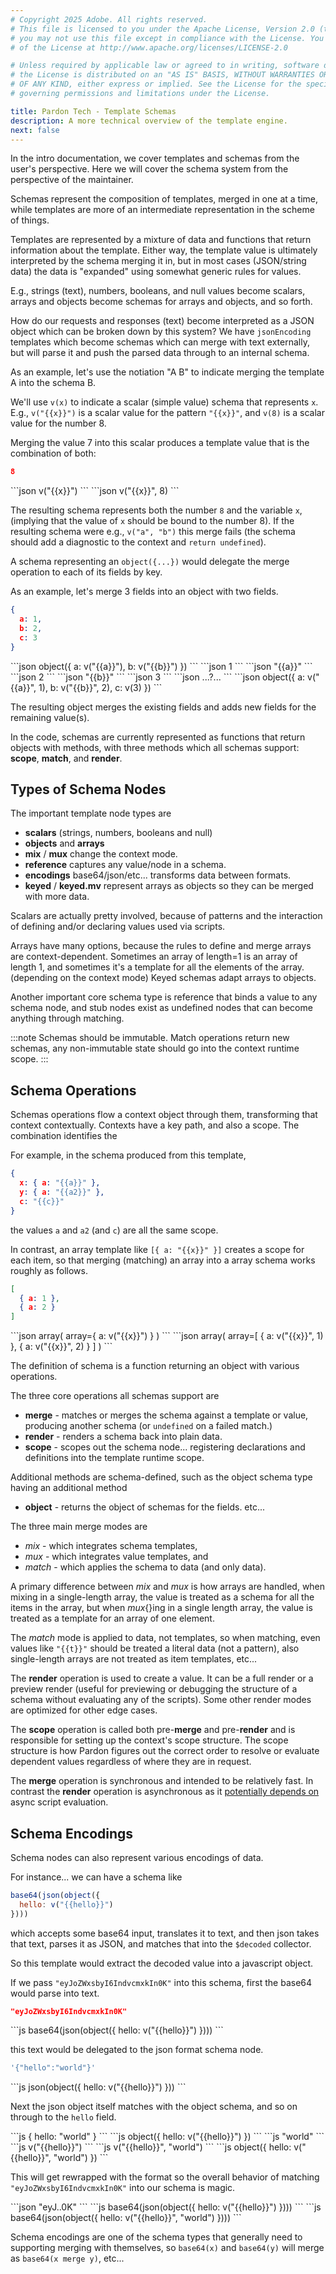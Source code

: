 ```yaml
---
# Copyright 2025 Adobe. All rights reserved.
# This file is licensed to you under the Apache License, Version 2.0 (the "License");
# you may not use this file except in compliance with the License. You may obtain a copy
# of the License at http://www.apache.org/licenses/LICENSE-2.0

# Unless required by applicable law or agreed to in writing, software distributed under
# the License is distributed on an "AS IS" BASIS, WITHOUT WARRANTIES OR REPRESENTATIONS
# OF ANY KIND, either express or implied. See the License for the specific language
# governing permissions and limitations under the License.

title: Pardon Tech - Template Schemas
description: A more technical overview of the template engine.
next: false
---
```



In the intro documentation, we cover templates and schemas from
the user's perspective.  Here we will cover the schema system from the
perspective of the maintainer.

Schemas represent the composition of templates, merged in one at a time,
while templates are more of an intermediate representation in the scheme of things.

Templates are represented by a mixture of data and functions that return information
about the template.  Either way, the template value is ultimately
interpreted by the schema merging it in, but in most cases (JSON/string data) the
data is "expanded" using somewhat generic rules for values.

E.g., strings (text), numbers, booleans, and null values become scalars, arrays
and objects become schemas for arrays and objects, and so forth.

How do our requests and responses (text) become interpreted as a JSON object which can be broken down
by this system?  We have `jsonEncoding` templates which become schemas which can merge with
text externally, but will parse it and push the parsed data through to an internal schema.

As an example, let's use the notiation "A <span class="inline-icon"><Icon name="random" /></span> B" to
indicate merging the template  A into the schema B.

We'll use `v(x)` to indicate a scalar (simple value) schema that
represents `x`.  E.g., `v("{{x}}")` is a scalar value for the pattern `"{{x}}"`,
and `v(8)` is a scalar value for the number 8.

Merging the value 7 into this scalar produces a template value
that is the combination of both:
<FlexyCodeGrid centered initial>
```json
8
```
<Icon name="random"/>
```json
v("{{x}}")
```
<Icon name="right-arrow"/>
```json
v("{{x}}", 8)
```
</FlexyCodeGrid>

The resulting schema represents both the number `8` and the variable `x`, (implying that the value of `x`
should be bound to the number 8).  If the resulting schema were e.g., `v("a", "b")` this merge fails
(the schema should add a diagnostic to the context and `return undefined`).

A schema representing an `object({...})`
would delegate the merge operation to each of its fields by key.

As an example, let's merge 3 fields into an object with two fields.
<FlexyCodeGrid centered initial>
```json
{ 
  a: 1,
  b: 2,
  c: 3
}
```
<Icon name="random"/>
```json
object({
  a: v("{{a}}"),
  b: v("{{b}}")
})
```
<FlexyCodeGrid column>
<FlexyCodeGrid initial>
<Icon name="right-caret"/>
```json
1
```
<Icon name="random"/>
```json
"{{a}}"
```
</FlexyCodeGrid>
<FlexyCodeGrid initial>
<Icon name="right-caret"/>
```json
2
```
<Icon name="random"/>
```json
"{{b}}"
```
</FlexyCodeGrid>
<FlexyCodeGrid initial>
<Icon name="right-caret"/>
```json
3
```
<Icon name="random"/>
```json
...?...
```
</FlexyCodeGrid>
</FlexyCodeGrid>
<Icon name="right-arrow"/>
```json
object({
  a: v("{{a}}", 1),
  b: v("{{b}}", 2),
  c: v(3)
})
```
</FlexyCodeGrid>

The resulting object merges the existing fields and adds new fields for the remaining value(s).

In the code, schemas are currently represented as functions that return objects with methods, with three
methods which all schemas support: **scope**, **match**, and **render**.

## Types of Schema Nodes

The important template node types are

 - **scalars** (strings, numbers, booleans and null)
 - **objects** and **arrays**
 - **mix** / **mux** change the context mode.
 - **reference** captures any value/node in a schema.
 - **encodings** base64/json/etc... transforms data between formats.
 - **keyed** / **keyed.mv** represent arrays as objects so they can be merged with more data.

Scalars are actually pretty involved, because of patterns and the interaction of
defining and/or declaring values used via scripts.

Arrays have many options, because the rules to define and merge arrays
are context-dependent.  Sometimes an array of length=1 is an array of length 1, and sometimes it's 
a template for all the elements of the array. (depending on the context mode)
Keyed schemas adapt arrays to objects.

Another important core schema type is reference that binds a value to any schema node,
and stub nodes exist as undefined nodes that can become anything through matching.

:::note
Schemas should be immutable.  Match operations return new schemas, any
non-immutable state should go into the context runtime scope.
:::

## Schema Operations

Schemas operations flow a context object through them, transforming that context contextually.
Contexts have a key path, and also a scope.  The combination identifies the 

For example, in the schema produced
from this template,

```json
{
  x: { a: "{{a}}" },
  y: { a: "{{a2}}" },
  c: "{{c}}"
}
```
the values `a` and `a2` (and `c`) are all the same scope.

In contrast, an array template like `[{ a: "{{x}}" }]` creates
a scope for each item, so that merging (matching) an array into
a array schema works roughly as follows.
<FlexyCodeGrid centered>
```json
[
  { a: 1 },
  { a: 2 }
]
```
<Icon name="random"/>
```json
array(
  array={
    a: v("{{x}}")
  }
)
```
<Icon name="right-arrow" />
```json
array(
  array=[
    { a: v("{{x}}", 1) },
    { a: v("{{x}}", 2) }
  ]
)
```
</FlexyCodeGrid>

The definition of schema is a function returning an object with various operations.

The three core operations all schemas support are

- **merge** - matches or merges the schema against a template or value, producing another schema (or `undefined` on a failed match.)
- **render** - renders a schema back into plain data.
- **scope** - scopes out the schema node... registering declarations and definitions into the template runtime scope.

Additional methods are schema-defined, such as the object schema type
having an additional method
- **object** - returns the object of schemas for the fields.
etc...

The three main merge modes are
 - _mix_ - which integrates schema templates,
 - _mux_ - which integrates value templates, and
 - _match_ - which applies the schema to data (and only data).

A primary difference between _mix_ and _mux_ is how arrays are handled,
when mixing in a single-length array, the value is treated as a schema for
all the items in the array, but when _mux_{}ing in a single length array,
the value is treated as a template for an array of one element.

The _match_ mode is applied to data, not templates, so when matching,
even values like `"{{t}}"` should be treated a literal data (not a pattern),
also single-length arrays are not treated as item templates, etc...

The **render** operation is used to create a value.  It can be a full render
or a preview render (useful for previewing or debugging the structure of a
schema without evaluating any of the scripts).  Some other render modes are optimized
for other edge cases.

The **scope** operation is called both pre-**merge** and pre-**render** and is responsible
for setting up the context's scope structure.  The scope structure is how
Pardon figures out the correct order to resolve or evaluate dependent values
regardless of where they are in request.

The **merge** operation is synchronous and intended to be relatively fast.
In contrast the **render** operation is asynchronous
as it [potentially depends on](https://journal.stuffwithstuff.com/2015/02/01/what-color-is-your-function/)
async script evaluation.

## Schema Encodings

Schema nodes can also represent various encodings of data.

For instance... we can have a schema like

```js
base64(json(object({
  hello: v("{{hello}}")
})))
```

which accepts some base64 input, translates it to text, and then
json takes that text, parses it as JSON, and matches that into
the `$decoded` collector.

So this template would extract the decoded value into a javascript object.

If we pass `"eyJoZWxsbyI6IndvcmxkIn0K"` into this schema, first the base64 would
parse into text.
<FlexyCodeGrid centered initial>
```json
"eyJoZWxsbyI6IndvcmxkIn0K"
```
<Icon name="random" />
```js
base64(json(object({
  hello: v("{{hello}}")
})))
```
</FlexyCodeGrid>

this text would be delegated to the json format schema node.
<FlexyCodeGrid centered initial>
```js
'{"hello":"world"}'
```
<Icon name="random" />
```js
json(object({
  hello: v("{{hello}}")
}))
```
</FlexyCodeGrid>

Next the json object itself matches with the object schema, and so on
through to the `hello` field.

<FlexyCodeGrid column>
<FlexyCodeGrid initial>
```js
{
  hello: "world"
}
```
<Icon name="random" />
```js
object({
  hello: v("{{hello}}")
})
```
</FlexyCodeGrid>
<FlexyCodeGrid initial centered>
<Icon name="right-caret" />
```js
"world"
```
<Icon name="random" />
```js
v("{{hello}}")
```
<Icon name="right-arrow" />
```js
v("{{hello}}", "world")
```
</FlexyCodeGrid>
<FlexyCodeGrid initial right>
<Icon name="right-arrow" />
```js
object({
  hello: v("{{hello}}", "world")
})
```
</FlexyCodeGrid>
</FlexyCodeGrid>

This will get rewrapped with the format so the overall behavior of matching
`"eyJoZWxsbyI6IndvcmxkIn0K"` into our schema is magic.

<FlexyCodeGrid centered>
```json
"eyJ..0K"
```
<Icon name="random" />
```js
base64(json(object({
  hello: v("{{hello}}")
})))
```
<Icon name="right-arrow" />
```js
base64(json(object({
  hello: v("{{hello}}", "world")
})))
```
</FlexyCodeGrid>

Schema encodings are one of the schema types that generally need to supporting merging with themselves,
so `base64(x)` and `base64(y)` will merge as `base64(x merge y)`, etc...
